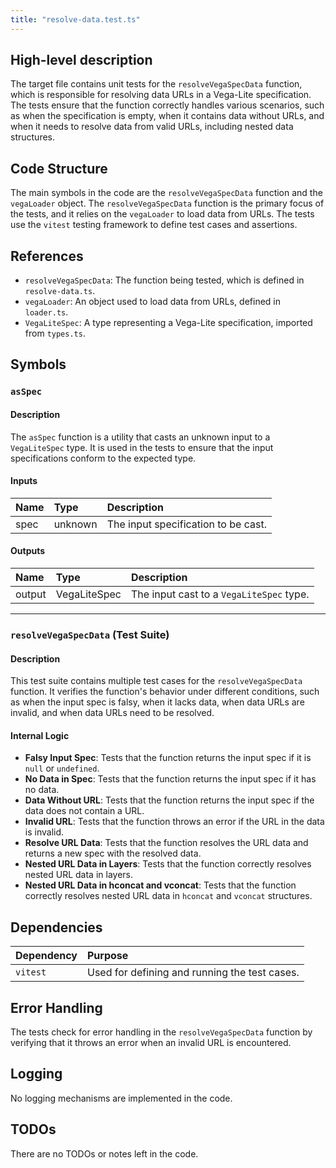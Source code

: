 ```yaml
---
title: "resolve-data.test.ts"
---
```


## High-level description

The target file contains unit tests for the `resolveVegaSpecData` function, which is responsible for resolving data URLs in a Vega-Lite specification. The tests ensure that the function correctly handles various scenarios, such as when the specification is empty, when it contains data without URLs, and when it needs to resolve data from valid URLs, including nested data structures.

## Code Structure

The main symbols in the code are the `resolveVegaSpecData` function and the `vegaLoader` object. The `resolveVegaSpecData` function is the primary focus of the tests, and it relies on the `vegaLoader` to load data from URLs. The tests use the `vitest` testing framework to define test cases and assertions.

## References

- `resolveVegaSpecData`: The function being tested, which is defined in `resolve-data.ts`.
- `vegaLoader`: An object used to load data from URLs, defined in `loader.ts`.
- `VegaLiteSpec`: A type representing a Vega-Lite specification, imported from `types.ts`.

## Symbols

### `asSpec`
#### Description
The `asSpec` function is a utility that casts an unknown input to a `VegaLiteSpec` type. It is used in the tests to ensure that the input specifications conform to the expected type.

#### Inputs
| Name | Type | Description |
|:-----|:-----|:------------|
| spec | unknown | The input specification to be cast. |

#### Outputs
| Name | Type | Description |
|:-----|:-----|:------------|
| output | VegaLiteSpec | The input cast to a `VegaLiteSpec` type. |

___

### `resolveVegaSpecData` (Test Suite)
#### Description
This test suite contains multiple test cases for the `resolveVegaSpecData` function. It verifies the function's behavior under different conditions, such as when the input spec is falsy, when it lacks data, when data URLs are invalid, and when data URLs need to be resolved.

#### Internal Logic
- **Falsy Input Spec**: Tests that the function returns the input spec if it is `null` or `undefined`.
- **No Data in Spec**: Tests that the function returns the input spec if it has no data.
- **Data Without URL**: Tests that the function returns the input spec if the data does not contain a URL.
- **Invalid URL**: Tests that the function throws an error if the URL in the data is invalid.
- **Resolve URL Data**: Tests that the function resolves the URL data and returns a new spec with the resolved data.
- **Nested URL Data in Layers**: Tests that the function correctly resolves nested URL data in layers.
- **Nested URL Data in hconcat and vconcat**: Tests that the function correctly resolves nested URL data in `hconcat` and `vconcat` structures.

## Dependencies

| Dependency | Purpose |
|:-----------|:--------|
| `vitest` | Used for defining and running the test cases. |

## Error Handling

The tests check for error handling in the `resolveVegaSpecData` function by verifying that it throws an error when an invalid URL is encountered.

## Logging

No logging mechanisms are implemented in the code.

## TODOs

There are no TODOs or notes left in the code.